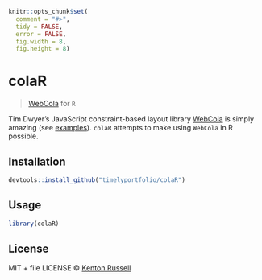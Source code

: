 
```r
knitr::opts_chunk$set(
  comment = "#>",
  tidy = FALSE,
  error = FALSE,
  fig.width = 8,
  fig.height = 8)
```

# colaR

> [WebCola](https://github.com/tgdwyer/WebCola) for `R`

Tim Dwyer's JavaScript constraint-based layout library [WebCola](https://github.com/tgdwyer/WebCola) is simply amazing (see [examples](http://marvl.infotech.monash.edu/webcola/)).  `colaR` attempts to make using `WebCola` in R possible.

## Installation

```r
devtools::install_github("timelyportfolio/colaR")
```

## Usage

```r
library(colaR)
```

## License

MIT + file LICENSE © [Kenton Russell](https://github.com/timelyportfolio)
